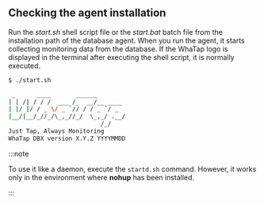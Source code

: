 ## Checking the agent installation

Run the _start.sh_ shell script file or the _start.bat_ batch file from the installation path of the database agent. When you run the agent, it starts collecting monitoring data from the database. If the WhaTap logo is displayed in the terminal after executing the shell script, it is normally executed.

```bash title='start.sh'
$ ./start.sh

 _      ____       ______
| | /| / / /  ___ /_  __/__ ____
| |/ |/ / _ \/ _ `// / / _ `/ _ 
|__/|__/_//_/\_,_//_/  \_,_/ .__/
                          /_/
Just Tap, Always Monitoring
WhaTap DBX version X.Y.Z YYYYMMDD
```

:::note

To use it like a daemon, execute the `startd.sh` command. However, it works only in the environment where **nohup** has been installed.

:::
